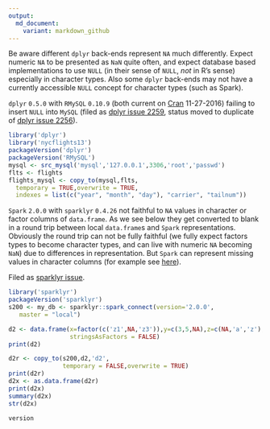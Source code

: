 ```yaml
---
output:
  md_document:
    variant: markdown_github
---
```


Be aware different `dplyr` back-ends represent `NA` much differently.  Expect numeric `NA` to be presented as `NaN` quite often, and expect database based implementations to use `NULL` (in their sense of `NULL`, *not* in R's sense) especially in character types.  Also some `dplyr` back-ends may not have a currently accessible `NULL` concept for character types (such as Spark).

`dplyr` `0.5.0` with `RMySQL` `0.10.9` (both current on [Cran](https://cran.r-project.org) 11-27-2016) failing to insert `NULL` into `MySQL` (filed as [dplyr issue 2259](https://github.com/hadley/dplyr/issues/2259), status moved to duplicate of [dplyr issue 2256](https://github.com/hadley/dplyr/issues/2256)).

```r
library('dplyr')
library('nycflights13')
packageVersion('dplyr')
packageVersion('RMySQL')
mysql <- src_mysql('mysql','127.0.0.1',3306,'root','passwd')
flts <- flights
flights_mysql <- copy_to(mysql,flts,
  temporary = TRUE,overwrite = TRUE,
  indexes = list(c("year", "month", "day"), "carrier", "tailnum"))
```

`Spark` `2.0.0` with `sparklyr` `0.4.26` not faithful to `NA` values in character
or factor columns of `data.frame`.  As we see below they get converted to blank
in a round trip between local `data.frame`s and `Spark` representations. Obviously
the round trip can not be fully faithful (we fully expect factors types to become character types, and can live with numeric `NA` becoming `NaN`) due to differences in representation.  But `Spark` can represent missing values in character columns (for example see [here](http://stackoverflow.com/questions/32067467/create-new-dataframe-with-empty-null-field-values)).

Filed as [sparklyr issue ]().

```r
library('sparklyr')
packageVersion('sparklyr')
s200 <- my_db <- sparklyr::spark_connect(version='2.0.0', 
   master = "local")

d2 <- data.frame(x=factor(c('z1',NA,'z3')),y=c(3,5,NA),z=c(NA,'a','z'),
                 stringsAsFactors = FALSE)
print(d2)

d2r <- copy_to(s200,d2,'d2',
               temporary = FALSE,overwrite = TRUE)
print(d2r)
d2x <- as.data.frame(d2r)
print(d2x)
summary(d2x)
str(d2x)
```

```r
version
```

